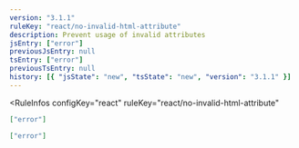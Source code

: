 ```yaml
---
version: "3.1.1"
ruleKey: "react/no-invalid-html-attribute"
description: Prevent usage of invalid attributes
jsEntry: ["error"]
previousJsEntry: null
tsEntry: ["error"]
previousTsEntry: null
history: [{ "jsState": "new", "tsState": "new", "version": "3.1.1" }]
---
```


<RuleInfos 
  configKey="react" 
  ruleKey="react/no-invalid-html-attribute" 
>

```json
["error"]
```

```json
["error"]
```

</RuleInfos>
